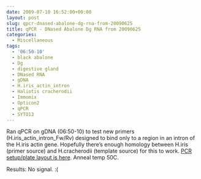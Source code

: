 ```yaml
---
date: 2009-07-10 16:52:00+00:00
layout: post
slug: qpcr-dnased-abalone-dg-rna-from-20090625
title: qPCR - DNased Abalone Dg RNA from 20090625
categories:
  - Miscellaneous
tags:
  - '06:50-10'
  - black abalone
  - Dg
  - digestive gland
  - DNased RNA
  - gDNA
  - H.iris_actin_intron
  - Haliotis cracherodii
  - Immomix
  - Opticon2
  - qPCR
  - SYTO13
---
```


Ran qPCR on gDNA (06:50-10) to test new primers (H.iris_actin_intron_Fw/Rv) designed to bind only to a region in an intron of the H.iris actin gene. Hopefully there's enough homology between H.iris (primer source) and H.cracherodii (template source) for this to work. [PCR setup/plate layout is here](https://eagle.fish.washington.edu/Arabidopsis/Notebook%20Workup%20Files/20090710-01.jpg). Anneal temp 50C.

Results: No signal. :(
